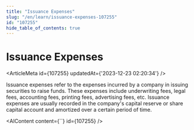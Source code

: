 ```yaml
---
title: "Issuance Expenses"
slug: "/en/learn/issuance-expenses-107255"
id: "107255"
hide_table_of_contents: true
---
```



# Issuance Expenses

<ArticleMeta id={107255} updatedAt={'2023-12-23 02:20:34'} />
<div className='border-solid border-b border-t-0 my-4 border-[var(--ifm-color-gray-300)]' />

Issuance expenses refer to the expenses incurred by a company in issuing securities to raise funds. These expenses include underwriting fees, legal fees, accounting fees, printing fees, advertising fees, etc. Issuance expenses are usually recorded in the company's capital reserve or share capital account and amortized over a certain period of time.

<AIContent content={``} id={107255} />
